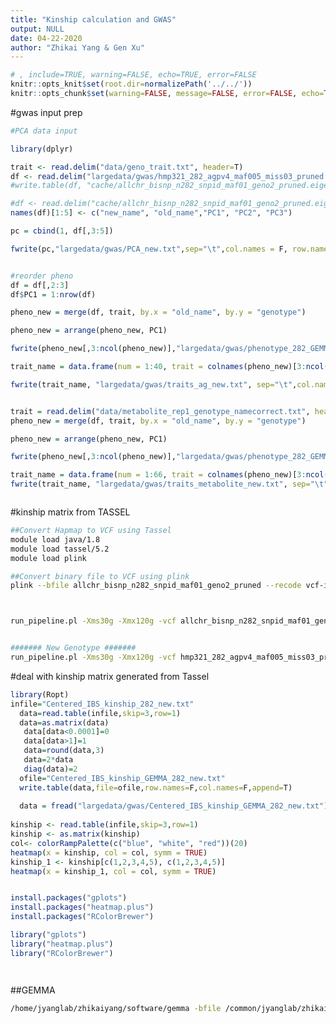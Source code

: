 ```yaml
---
title: "Kinship calculation and GWAS"
output: NULL
date: 04-22-2020
author: "Zhikai Yang & Gen Xu"
---
```

```r
# , include=TRUE, warning=FALSE, echo=TRUE, error=FALSE
knitr::opts_knit$set(root.dir=normalizePath('../../'))
knitr::opts_chunk$set(warning=FALSE, message=FALSE, error=FALSE, echo=TRUE)
```

#gwas input prep
```r
#PCA data input

library(dplyr)

trait <- read.delim("data/geno_trait.txt", header=T)
df <- read.delim("largedata/gwas/hmp321_282_agpv4_maf005_miss03_pruned.eigenvec", header=FALSE)
#write.table(df, "cache/allchr_bisnp_n282_snpid_maf01_geno2_pruned.eigenvec", se="\t", row.names=FALSE, quote=FALSE)

#df <- read.delim("cache/allchr_bisnp_n282_snpid_maf01_geno2_pruned.eigenvec", header=TRUE)
names(df)[1:5] <- c("new_name", "old_name","PC1", "PC2", "PC3")

pc = cbind(1, df[,3:5])

fwrite(pc,"largedata/gwas/PCA_new.txt",sep="\t",col.names = F, row.names = F, quote=F)


#reorder pheno
df = df[,2:3]
df$PC1 = 1:nrow(df)

pheno_new = merge(df, trait, by.x = "old_name", by.y = "genotype")

pheno_new = arrange(pheno_new, PC1)

fwrite(pheno_new[,3:ncol(pheno_new)],"largedata/gwas/phenotype_282_GEMMA_ag_new.txt",sep="\t",col.names = F, row.names = F,  na = "NA", quote=F)

trait_name = data.frame(num = 1:40, trait = colnames(pheno_new)[3:ncol(pheno_new)])

fwrite(trait_name, "largedata/gwas/traits_ag_new.txt", sep="\t",col.names = F, row.names = F,  na = "NA", quote=F )


trait = read.delim("data/metabolite_rep1_genotype_namecorrect.txt", header=T)
pheno_new = merge(df, trait, by.x = "old_name", by.y = "genotype")

pheno_new = arrange(pheno_new, PC1)

fwrite(pheno_new[,3:ncol(pheno_new)],"largedata/gwas/phenotype_282_GEMMA_metabolite_new.txt",sep="\t",col.names = F, row.names = F,  na = "NA", quote=F)

trait_name = data.frame(num = 1:66, trait = colnames(pheno_new)[3:ncol(pheno_new)])
fwrite(trait_name, "largedata/gwas/traits_metabolite_new.txt", sep="\t",col.names = F, row.names = F,  na = "NA", quote=F )



```



#kinship matrix from TASSEL
```bash
##Convert Hapmap to VCF using Tassel
module load java/1.8
module load tassel/5.2
module load plink

##Convert binary file to VCF using plink
plink --bfile allchr_bisnp_n282_snpid_maf01_geno2_pruned --recode vcf-iid --out allchr_bisnp_n282_snpid_maf01_geno2_pruned



run_pipeline.pl -Xms30g -Xmx120g -vcf allchr_bisnp_n282_snpid_maf01_geno2_pruned.vcf -KinshipPlugin -method Centered_IBS -endPlugin -export Centered_IBS_kinship.txt -exportType SqrMatrix


####### New Genotype #######
run_pipeline.pl -Xms30g -Xmx120g -vcf hmp321_282_agpv4_maf005_miss03_pruned.vcf -KinshipPlugin -method Centered_IBS -endPlugin -export Centered_IBS_kinship_282_new.txt -exportType SqrMatrix


```

#deal with kinship matrix generated from Tassel  
```r
library(Ropt)
infile="Centered_IBS_kinship_282_new.txt"
  data=read.table(infile,skip=3,row=1)
  data=as.matrix(data)
   data[data<0.0001]=0
   data[data>1]=1
   data=round(data,3)
   data=2*data
   diag(data)=2
  ofile="Centered_IBS_kinship_GEMMA_282_new.txt"
  write.table(data,file=ofile,row.names=F,col.names=F,append=T)
  
  data = fread("largedata/gwas/Centered_IBS_kinship_GEMMA_282_new.txt")
  
kinship <- read.table(infile,skip=3,row=1)
kinship <- as.matrix(kinship)
col<- colorRampPalette(c("blue", "white", "red"))(20)
heatmap(x = kinship, col = col, symm = TRUE)
kinship_1 <- kinship[c(1,2,3,4,5), c(1,2,3,4,5)]
heatmap(x = kinship_1, col = col, symm = TRUE)


install.packages("gplots")
install.packages("heatmap.plus")
install.packages("RColorBrewer")

library("gplots")
library("heatmap.plus")
library("RColorBrewer")




```



##GEMMA
```bash
/home/jyanglab/zhikaiyang/software/gemma -bfile /common/jyanglab/zhikaiyang/projects/mediation-analysis/largedata/geno_282/allchr_bisnp_n282_snpid_maf01_geno2_pruned -k /common/jyanglab/zhikaiyang/projects/mediation-analysis/largedata/geno_282/Centered_IBS_kinship_GEMMA.txt -c /common/jyanglab/zhikaiyang/projects/mediation-analysis/largedata/geno_282/PCA.txt -p /common/jyanglab/zhikaiyang/projects/mediation-analysis/largedata/geno_282/Pheno_GEMMA_GDDSilk.txt -lmm 4 -n 1 -o /common/jyanglab/shared/Gen_Xu/282_GWAS_37_trait/output/GDDDaystoSilk -miss 0.9 -r2 1 -hwe 0 -maf 0.01
```


